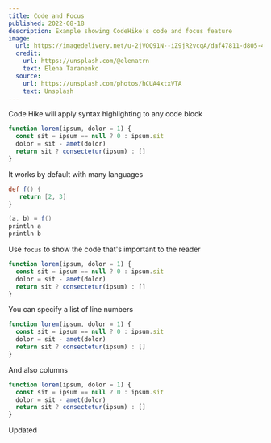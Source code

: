```yaml
---
title: Code and Focus
published: 2022-08-18
description: Example showing CodeHike's code and focus feature
image:
  url: https://imagedelivery.net/u-2jVOQ91N--iZ9jR2vcqA/daf47811-d805-4e25-41df-1255d37bb900/public
  credit:
    url: https://unsplash.com/@elenatrn
    text: Elena Taranenko
  source:
    url: https://unsplash.com/photos/hCUA4xtxVTA
    text: Unsplash
---
```


Code Hike will apply syntax highlighting to any code block

```js
function lorem(ipsum, dolor = 1) {
  const sit = ipsum == null ? 0 : ipsum.sit
  dolor = sit - amet(dolor)
  return sit ? consectetur(ipsum) : []
}
```

It works by default with many languages

```groovy
def f() {
   return [2, 3]
}

(a, b) = f()
println a
println b
```

Use `focus` to show the code that's important to the reader

```js focus=4
function lorem(ipsum, dolor = 1) {
  const sit = ipsum == null ? 0 : ipsum.sit
  dolor = sit - amet(dolor)
  return sit ? consectetur(ipsum) : []
}
```

You can specify a list of line numbers

```js focus=1,3:4
function lorem(ipsum, dolor = 1) {
  const sit = ipsum == null ? 0 : ipsum.sit
  dolor = sit - amet(dolor)
  return sit ? consectetur(ipsum) : []
}
```

And also columns

```js focus=2,4[10:13]
function lorem(ipsum, dolor = 1) {
  const sit = ipsum == null ? 0 : ipsum.sit
  dolor = sit - amet(dolor)
  return sit ? consectetur(ipsum) : []
}
```

Updated
